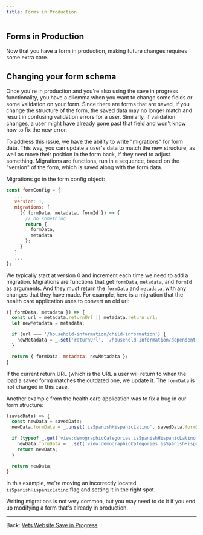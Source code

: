 ```yaml
---
title: Forms in Production
---
```


## Forms in Production

Now that you have a form in production, making future changes requires some extra care.

## Changing your form schema

Once you're in production and you're also using the save in progress functionality, you have a dilemma when you want to change some fields or some validation on your form. Since there are forms that are saved, if you change the structure of the form, the saved data may no longer match and result in confusing validation errors for a user. Similarly, if validation changes, a user might have already gone past that field and won't know how to fix the new error.

To address this issue, we have the ability to write "migrations" for form data. This way, you can update a user's data to match the new structure, as well as move their position in the form back, if they need to adjust something. Migrations are functions, run in a sequence, based on the "version" of the form, which is saved along with the form data.

Migrations go in the form config object:

```js
const formConfig = {
   ...
   version: 1,
   migrations: [
     ({ formData, metadata, formId }) => {
       // do something
       return {
         formData,
         metadata
       };
     }
   ]
   ...
};
```

We typically start at version 0 and increment each time we need to add a migration. Migrations are functions that get `formData`, `metadata`, and `formId` as arguments. And they must return the `formData` and `metadata`, with any changes that they have made. For example, here is a migration that the health care application uses to convert an old url:

```js
({ formData, metadata }) => {
  const url = metadata.returnUrl || metadata.return_url;
  let newMetadata = metadata;

  if (url === '/household-information/child-information') {
    newMetadata = _.set('returnUrl', '/household-information/dependent-information', metadata);
  }

  return { formData, metadata: newMetadata };
}
```

If the current return URL (which is the URL a user will return to when the load a saved form) matches the outdated one, we update it. The `formData` is not changed in this case.

Another example from the health care application was to fix a bug in our form structure:

```js
(savedData) => {
  const newData = savedData;
  newData.formData = _.unset('isSpanishHispanicLatino', savedData.formData);

  if (typeof _.get('view:demographicCategories.isSpanishHispanicLatino', newData.formData) === 'undefined') {
    newData.formData = _.set('view:demographicCategories.isSpanishHispanicLatino', false, newData.formData);
    return newData;
  }

  return newData;
}
```

In this example, we're moving an incorrectly located `isSpanishHispanicLatino` flag and setting it in the right spot.

Writing migrations is not very common, but you may need to do it if you end up modifying a form that's already in production.

<hr/>

Back: [Vets Website Save in Progress](save-in-progress.md)
